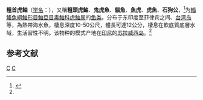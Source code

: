 {{Speciesbox 
| taxon = Minous trachycephalus
| status = NE
| status_system = IUCN3.1
| authority = Bleeker, 1854<ref name=id8509>{{cite web| url =http://www.bioinfo.cn/db05/BjdwSpecies.php?action=view&id=8509| title =粗虎鲉| work =《中国动物物种编目数据库》| publisher =中国科学院微生物研究所| author =中国科学院动物研究所| accessdate =2009-04-16| deadurl =yes| archiveurl =https://web.archive.org/web/20160305022100/http://www.bioinfo.cn/db05/BjdwSpecies.php?action=view&id=8509| archivedate =2016-03-05}}</ref>
| synonyms = *''Aploactis trachycephalus'' <small>Bleeker, 1855</small>
}}

'''粗首虎鲉'''（[[学名|学名]]：{{lang|la|''Minous trachycephalus''}}），又稱'''粗頭虎鮋'''、'''鬼虎魚'''、'''貓魚'''、'''魚虎'''、'''虎魚'''、'''石狗公'''，<ref>{{TaiBNET| zh=粗首虎鮋 | id=382847 | binomial=Minous trachycephalus | authority=Bleeker, 1854 | var= | accessdate=2013-01-24}}</ref>为[[輻鰭魚綱|輻鰭魚綱]][[鮋形目|鮋形目]][[鮋亞目|鮋亞目]][[毒鲉科|毒鲉科]][[虎鲉属|虎鲉属]]的[[鱼类|鱼类]]。分布于东印度至菲律宾之间、[[台湾岛|台湾岛]]等，為熱帶海水魚，棲息深度10-50公尺，體長可達12公分，棲息在軟底質底層水域，生活習性不明。该物种的模式产地在[[印尼|印尼]]的[[苏拉威西岛|苏拉威西岛]]。<ref name=id8509/>

== 参考文献 ==
{{reflist}}

{{Taxonbar|from=Q2393652}}

[[Category:虎鲉属|C]]
[[Category:1854年描述的鱼类|C]]